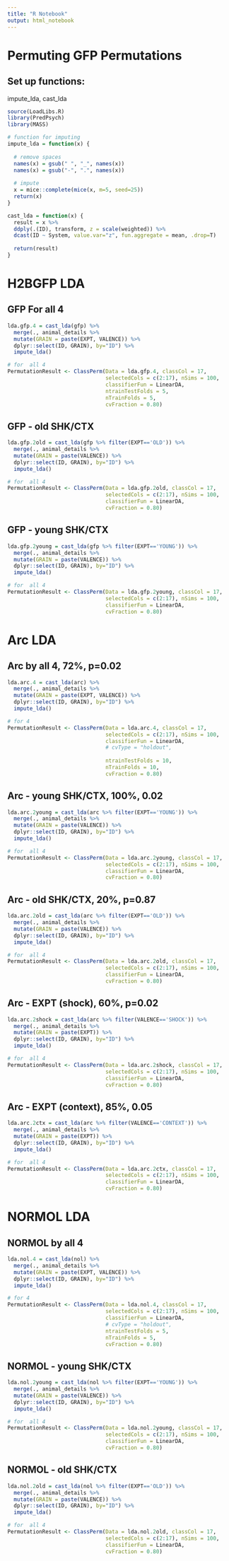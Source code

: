 ```yaml
---
title: "R Notebook"
output: html_notebook
---
```


# Permuting GFP Permutations

## Set up functions: 
impute_lda, cast_lda
``` r
source(LoadLibs.R) 
library(PredPsych)
library(MASS)

# function for imputing
impute_lda = function(x) {
  
  # remove spaces
  names(x) = gsub(" ", "_", names(x))
  names(x) = gsub("-", ".", names(x))
  
  # impute
  x = mice::complete(mice(x, m=5, seed=25))
  return(x)
}

cast_lda = function(x) {
  result = x %>%
  ddply(.(ID), transform, z = scale(weighted)) %>%
  dcast(ID ~ System, value.var="z", fun.aggregate = mean, .drop=T) 
  
  return(result)
}


```

# H2BGFP LDA

## GFP For all 4
```r

lda.gfp.4 = cast_lda(gfp) %>%
  merge(., animal_details %>% 
  mutate(GRAIN = paste(EXPT, VALENCE)) %>% 
  dplyr::select(ID, GRAIN), by="ID") %>%
  impute_lda()

# for  all 4
PermutationResult <- ClassPerm(Data = lda.gfp.4, classCol = 17, 
                               selectedCols = c(2:17), nSims = 100, 
                               classifierFun = LinearDA,
                               ntrainTestFolds = 5,
                               nTrainFolds = 5,
                               cvFraction = 0.80)

```

## GFP - old SHK/CTX
```r
lda.gfp.2old = cast_lda(gfp %>% filter(EXPT=='OLD')) %>%
  merge(., animal_details %>% 
  mutate(GRAIN = paste(VALENCE)) %>% 
  dplyr::select(ID, GRAIN), by="ID") %>%
  impute_lda()

# for  all 4
PermutationResult <- ClassPerm(Data = lda.gfp.2old, classCol = 17, 
                               selectedCols = c(2:17), nSims = 100, 
                               classifierFun = LinearDA,
                               cvFraction = 0.80)
```

## GFP - young SHK/CTX
```r
lda.gfp.2young = cast_lda(gfp %>% filter(EXPT=='YOUNG')) %>%
  merge(., animal_details %>% 
  mutate(GRAIN = paste(VALENCE)) %>% 
  dplyr::select(ID, GRAIN), by="ID") %>%
  impute_lda()

# for  all 4
PermutationResult <- ClassPerm(Data = lda.gfp.2young, classCol = 17, 
                               selectedCols = c(2:17), nSims = 100, 
                               classifierFun = LinearDA,
                               cvFraction = 0.80)
```

# Arc LDA

## Arc by all 4, 72%, p=0.02
```r

lda.arc.4 = cast_lda(arc) %>%
  merge(., animal_details %>% 
  mutate(GRAIN = paste(EXPT, VALENCE)) %>% 
  dplyr::select(ID, GRAIN), by="ID") %>%
  impute_lda()

# for 4
PermutationResult <- ClassPerm(Data = lda.arc.4, classCol = 17, 
                               selectedCols = c(2:17), nSims = 100, 
                               classifierFun = LinearDA,
                               # cvType = "holdout",
                               
                               ntrainTestFolds = 10,
                               nTrainFolds = 10,
                               cvFraction = 0.80)

```

## Arc - young SHK/CTX, 100%, 0.02
```r
lda.arc.2young = cast_lda(arc %>% filter(EXPT=='YOUNG')) %>%
  merge(., animal_details %>% 
  mutate(GRAIN = paste(VALENCE)) %>% 
  dplyr::select(ID, GRAIN), by="ID") %>%
  impute_lda()

# for  all 4
PermutationResult <- ClassPerm(Data = lda.arc.2young, classCol = 17, 
                               selectedCols = c(2:17), nSims = 100, 
                               classifierFun = LinearDA,
                               cvFraction = 0.80)
```

## Arc - old SHK/CTX, 20%, p=0.87
```r
lda.arc.2old = cast_lda(arc %>% filter(EXPT=='OLD')) %>%
  merge(., animal_details %>% 
  mutate(GRAIN = paste(VALENCE)) %>% 
  dplyr::select(ID, GRAIN), by="ID") %>%
  impute_lda()

# for  all 4
PermutationResult <- ClassPerm(Data = lda.arc.2old, classCol = 17, 
                               selectedCols = c(2:17), nSims = 100, 
                               classifierFun = LinearDA,
                               cvFraction = 0.80)
```
## Arc - EXPT (shock), 60%, p=0.02
```r
lda.arc.2shock = cast_lda(arc %>% filter(VALENCE=='SHOCK')) %>%
  merge(., animal_details %>% 
  mutate(GRAIN = paste(EXPT)) %>% 
  dplyr::select(ID, GRAIN), by="ID") %>%
  impute_lda()

# for  all 4
PermutationResult <- ClassPerm(Data = lda.arc.2shock, classCol = 17, 
                               selectedCols = c(2:17), nSims = 100, 
                               classifierFun = LinearDA,
                               cvFraction = 0.80)
```

## Arc - EXPT (context), 85%, 0.05
```r
lda.arc.2ctx = cast_lda(arc %>% filter(VALENCE=='CONTEXT')) %>%
  merge(., animal_details %>% 
  mutate(GRAIN = paste(EXPT)) %>% 
  dplyr::select(ID, GRAIN), by="ID") %>%
  impute_lda()

# for  all 4 
PermutationResult <- ClassPerm(Data = lda.arc.2ctx, classCol = 17, 
                               selectedCols = c(2:17), nSims = 100, 
                               classifierFun = LinearDA,
                               cvFraction = 0.80)
```


# NORMOL LDA

## NORMOL by all 4
```r

lda.nol.4 = cast_lda(nol) %>%
  merge(., animal_details %>% 
  mutate(GRAIN = paste(EXPT, VALENCE)) %>% 
  dplyr::select(ID, GRAIN), by="ID") %>%
  impute_lda()

# for 4
PermutationResult <- ClassPerm(Data = lda.nol.4, classCol = 17, 
                               selectedCols = c(2:17), nSims = 100, 
                               classifierFun = LinearDA,
                               # cvType = "holdout",
                               ntrainTestFolds = 5,
                               nTrainFolds = 5,
                               cvFraction = 0.80)

```

## NORMOL - young SHK/CTX
```r
lda.nol.2young = cast_lda(nol %>% filter(EXPT=='YOUNG')) %>%
  merge(., animal_details %>% 
  mutate(GRAIN = paste(VALENCE)) %>% 
  dplyr::select(ID, GRAIN), by="ID") %>%
  impute_lda()

# for  all 4
PermutationResult <- ClassPerm(Data = lda.nol.2young, classCol = 17, 
                               selectedCols = c(2:17), nSims = 100, 
                               classifierFun = LinearDA,
                               cvFraction = 0.80)
```

## NORMOL - old SHK/CTX
```r
lda.nol.2old = cast_lda(nol %>% filter(EXPT=='OLD')) %>%
  merge(., animal_details %>% 
  mutate(GRAIN = paste(VALENCE)) %>% 
  dplyr::select(ID, GRAIN), by="ID") %>%
  impute_lda()

# for  all 4
PermutationResult <- ClassPerm(Data = lda.nol.2old, classCol = 17, 
                               selectedCols = c(2:17), nSims = 100, 
                               classifierFun = LinearDA,
                               cvFraction = 0.80)
```






